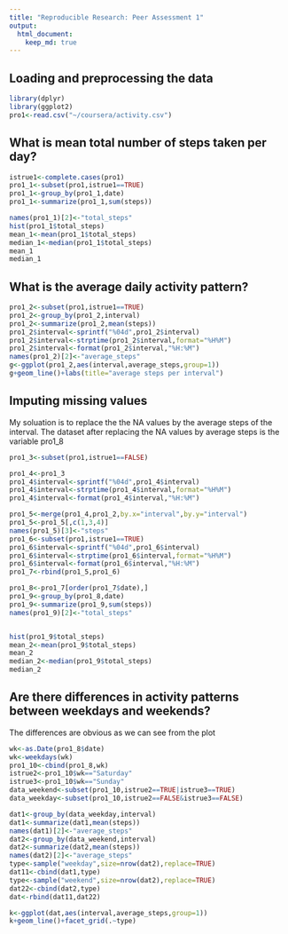```yaml
---
title: "Reproducible Research: Peer Assessment 1"
output: 
  html_document:
    keep_md: true
---
```



## Loading and preprocessing the data
```r
library(dplyr)
library(ggplot2)
pro1<-read.csv("~/coursera/activity.csv")
```

## What is mean total number of steps taken per day?
```r
istrue1<-complete.cases(pro1)
pro1_1<-subset(pro1,istrue1==TRUE)
pro1_1<-group_by(pro1_1,date)
pro1_1<-summarize(pro1_1,sum(steps))

names(pro1_1)[2]<-"total_steps"
hist(pro1_1$total_steps)
mean_1<-mean(pro1_1$total_steps)
median_1<-median(pro1_1$total_steps)
mean_1
median_1
```

## What is the average daily activity pattern?
```r
pro1_2<-subset(pro1,istrue1==TRUE)
pro1_2<-group_by(pro1_2,interval)
pro1_2<-summarize(pro1_2,mean(steps))
pro1_2$interval<-sprintf("%04d",pro1_2$interval)
pro1_2$interval<-strptime(pro1_2$interval,format="%H%M")
pro1_2$interval<-format(pro1_2$interval,"%H:%M")
names(pro1_2)[2]<-"average_steps"
g<-ggplot(pro1_2,aes(interval,average_steps,group=1))
g+geom_line()+labs(title="average steps per interval")
```

## Imputing missing values
 My soluation is to replace the the NA values by the average steps of the interval.
The dataset after replacing the NA values by average steps is the variable pro1_8
 
```r
pro1_3<-subset(pro1,istrue1==FALSE)

pro1_4<-pro1_3
pro1_4$interval<-sprintf("%04d",pro1_4$interval)
pro1_4$interval<-strptime(pro1_4$interval,format="%H%M")
pro1_4$interval<-format(pro1_4$interval,"%H:%M")

pro1_5<-merge(pro1_4,pro1_2,by.x="interval",by.y="interval")
pro1_5<-pro1_5[,c(1,3,4)]
names(pro1_5)[3]<-"steps"
pro1_6<-subset(pro1,istrue1==TRUE)
pro1_6$interval<-sprintf("%04d",pro1_6$interval)
pro1_6$interval<-strptime(pro1_6$interval,format="%H%M")
pro1_6$interval<-format(pro1_6$interval,"%H:%M")
pro1_7<-rbind(pro1_5,pro1_6)

pro1_8<-pro1_7[order(pro1_7$date),]
pro1_9<-group_by(pro1_8,date)
pro1_9<-summarize(pro1_9,sum(steps))
names(pro1_9)[2]<-"total_steps"


hist(pro1_9$total_steps)
mean_2<-mean(pro1_9$total_steps)
mean_2
median_2<-median(pro1_9$total_steps)
median_2

```

## Are there differences in activity patterns between weekdays and weekends?
The differences are obvious as we can see from the plot
```r


wk<-as.Date(pro1_8$date)
wk<-weekdays(wk)
pro1_10<-cbind(pro1_8,wk)
istrue2<-pro1_10$wk=="Saturday"
istrue3<-pro1_10$wk=="Sunday"
data_weekend<-subset(pro1_10,istrue2==TRUE|istrue3==TRUE)
data_weekday<-subset(pro1_10,istrue2==FALSE&istrue3==FALSE)

dat1<-group_by(data_weekday,interval)
dat1<-summarize(dat1,mean(steps))
names(dat1)[2]<-"average_steps"
dat2<-group_by(data_weekend,interval)
dat2<-summarize(dat2,mean(steps))
names(dat2)[2]<-"average_steps"
type<-sample("weekday",size=nrow(dat2),replace=TRUE)
dat11<-cbind(dat1,type)
type<-sample("weekend",size=nrow(dat2),replace=TRUE)
dat22<-cbind(dat2,type)
dat<-rbind(dat11,dat22)

k<-ggplot(dat,aes(interval,average_steps,group=1))
k+geom_line()+facet_grid(.~type)
```
